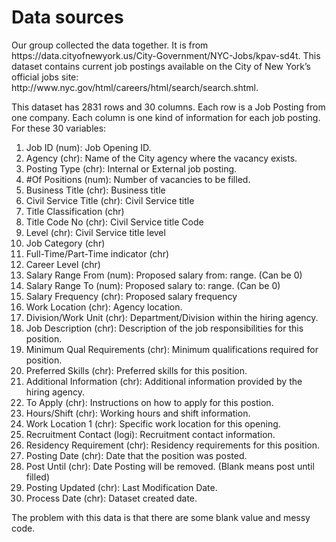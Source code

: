 # Data sources

Our group collected the data together. It is from https://data.cityofnewyork.us/City-Government/NYC-Jobs/kpav-sd4t.
This dataset contains current job postings available on the City of New York’s official jobs site: http://www.nyc.gov/html/careers/html/search/search.shtml.

This dataset has 2831 rows and 30 columns. Each row is a Job Posting from one company. Each column is one kind of information for each job posting.
For these 30 variables:

1. Job ID (num): Job Opening ID.
2. Agency (chr): Name of the City agency where the vacancy exists.
3. Posting Type (chr): Internal or External job posting.
4. #Of Positions (num): Number of vacancies to be filled.
5. Business Title (chr): Business title
6. Civil Service Title (chr): Civil Service title
7. Title Classification (chr)	
8. Title Code No (chr): Civil Service title Code
9. Level (chr): Civil Service title level
10. Job Category (chr)	
11. Full-Time/Part-Time indicator (chr)
12. Career Level (chr)	
13. Salary Range From (num): Proposed salary from: range. (Can be 0)
14. Salary Range To (num): Proposed salary to: range. (Can be 0)
15. Salary Frequency (chr): Proposed salary frequency
16. Work Location (chr): Agency location.
17. Division/Work Unit (chr): Department/Division within the hiring agency.
18. Job Description (chr): Description of the job responsibilities for this position.
19. Minimum Qual Requirements (chr): Minimum qualifications required for position.
20. Preferred Skills (chr): Preferred skills for this position.
21. Additional Information (chr): Additional information provided by the hiring agency.
22. To Apply (chr): Instructions on how to apply for this postion.
23. Hours/Shift (chr): Working hours and shift information.
24. Work Location 1 (chr): Specific work location for this opening.
25. Recruitment Contact (logi): Recruitment contact information.
26. Residency Requirement (chr): Residency requirements for this position.
27. Posting Date (chr): Date that the position was posted.
28. Post Until (chr): Date Posting will be removed. (Blank means post until filled)
29. Posting Updated (chr): Last Modification Date.
30. Process Date (chr): Dataset created date.

The problem with this data is that there are some blank value and messy code. 
